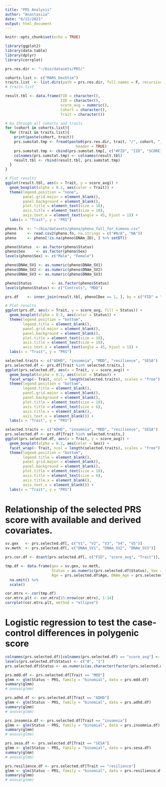 ```yaml
---
title: "PRS Analysis"
author: "Anastasiia"
date: "6/22/2021"
output: html_document
---
```


```r
knitr::opts_chunk$set(echo = TRUE)
```

```r
library(ggplot2)
library(data.table)
library(dplyr)
library(corrplot)

prs.res.dir <- "~/bio/datasets/PRS/"

cohorts.list <- c("MARS_DexStim")
traits.list  <- list.dirs(path = prs.res.dir, full.names = F, recursive = F)
# traits.list

result.tbl <- data.frame(FID = character(),
                         IID = character(),
                         score_avg = numeric(),
                         Cohort = character(),
                         Trait = character())

# Go through all cohorts and traits
for (cohort in cohorts.list){
  for (trait in traits.list){
    print(paste(cohort, trait))
    prs.sumstat.tmp <- fread(paste0(prs.res.dir, trait, "/", cohort, "_", trait, "_individual_rs_plink_out_no_flip.sscore"), 
                                header = TRUE)
    prs.sumstat.tmp <- cbind(prs.sumstat.tmp[, c("#FID", "IID", "SCORE1_AVG")], rep(cohort, nrow(prs.sumstat.tmp)), rep(trait, nrow(prs.sumstat.tmp)))
    colnames(prs.sumstat.tmp) <- colnames(result.tbl)
    result.tbl <- rbind(result.tbl, prs.sumstat.tmp)
  }
}

# Plot results
ggplot(result.tbl, aes(x = Trait, y = score_avg)) +
  geom_boxplot(alpha = 0.2, aes(color = Trait)) +
  theme(legend.position = "none", 
        panel.grid.major = element_blank(),
        panel.background = element_blank(),
        plot.title = element_text(size = 10),
        axis.title = element_text(size = 10),
        axis.text.x = element_text(angle = 45, hjust = 1)) + 
  labs(x = "Trait", y = "PRS")
```

```r
pheno.fn  <- "~/bio/datasets/pheno/pheno_full_for_kimono.csv"
pheno     <- read.csv2(pheno.fn, na.strings = c("#N/A", "NA")) 
pheno     <- pheno[!is.na(pheno$DNAm_ID), ] %>% setDT()

pheno$Status  <- as.factor(pheno$Status)
pheno$Sex     <- as.factor(pheno$Sex)
levels(pheno$Sex) <- c("Male", "Female")

pheno$DNAm_SV1 <- as.numeric(pheno$DNAm_SV1)
pheno$DNAm_SV2 <- as.numeric(pheno$DNAm_SV2)
pheno$DNAm_SV3 <- as.numeric(pheno$DNAm_SV3)

pheno$Status         <- as.factor(pheno$Status)
levels(pheno$Status) <- c("Controls", "MDD")

prs.df    <- inner_join(result.tbl, pheno[Dex == 1, ], by = c("FID" = "DNA_ID"))
```

```r
# Plot results
ggplot(prs.df, aes(x = Trait, y = score_avg, fill = Status)) +
  geom_boxplot(alpha = 0.2, aes(color = Status)) +
  theme(legend.position = "bottom", 
        legend.title = element_blank(),
        panel.grid.major = element_blank(),
        panel.background = element_blank(),
        plot.title = element_text(size = 10),
        axis.title = element_text(size = 10),
        axis.text.x = element_text(angle = 45, hjust = 1)) + 
  labs(x = "Trait", y = "PRS")
```
```r
selected.traits <- c("ADHD", "insomnia", "MDD", "resilience", "SESA")
prs.selected.df <- prs.df[Trait %in% selected.traits,]
ggplot(prs.selected.df, aes(x = Trait, y = score_avg)) +
  geom_boxplot(alpha = 0.2, aes(color = Status)) +
  facet_wrap(~ Trait, ncol = length(selected.traits), scales = "free") +
  theme(legend.position = "bottom", 
        legend.title = element_blank(),
        panel.grid.major = element_blank(),
        panel.background = element_blank(),
        plot.title = element_text(size = 10),
        axis.title = element_text(size = 6),
        axis.title.x = element_blank(), 
        axis.text.x = element_blank()) + 
  labs(x = "Trait", y = "PRS")
```

```r
selected.traits <- c("ADHD", "insomnia", "MDD", "resilience", "SESA")
prs.selected.df <- prs.df[Trait %in% selected.traits,]
ggplot(prs.selected.df, aes(x = Trait, y = score_avg)) +
  geom_boxplot(alpha = 0.2, aes(color = Sex)) +
  facet_wrap(~ Trait, ncol = length(selected.traits), scales = "free") +
  theme(legend.position = "bottom", 
        legend.title = element_blank(),
        panel.grid.major = element_blank(),
        panel.background = element_blank(),
        plot.title = element_text(size = 10),
        axis.title = element_text(size = 6),
        axis.title.x = element_blank(), 
        axis.text.x = element_blank()) + 
  labs(x = "Trait", y = "PRS")
```

# Relationship of the selected PRS score with available and derived covariates. 

```r
sv.gex   <- prs.selected.df[, c("V1", "V2", "V3", "V4", "V5")]
sv.meth  <- prs.selected.df[, c("DNAm_SV1", "DNAm_SV2", "DNAm_SV3")]

prs.cor.df <- dcast(prs.selected.df[, c("FID", "score_avg", "Trait")], FID ~ Trait, value.var = "score_avg") %>% dplyr::select(-FID)

tmp.df <- data.frame(gex = sv.gex, sv.meth, 
                     Status = as.numeric(prs.selected.df$Status), Sex = as.numeric(prs.selected.df$Sex), BMI = as.numeric(prs.selected.df$BMI_D1), 
                     Age = prs.selected.df$Age, DNAm_Age = prs.selected.df$DNAm_Age, SmokingScore = prs.selected.df$DNAm_SmokingScore, prs.cor.df) %>% 
  na.omit() %>% 
  scale()

cor.mtrx <- cor(tmp.df)
cor.mtrx.plt <- cor.mtrx[15:nrow(cor.mtrx), 1:14]
corrplot(cor.mtrx.plt, method = "ellipse")
```
# Logistic regression to test the case-control differences in polygenic score

```r
colnames(prs.selected.df)[colnames(prs.selected.df) == "score_avg"] <- "PRS"
levels(prs.selected.df$Status) <- c("0", "1")
prs.selected.df$Status <- as.numeric(as.character(factor(prs.selected.df$Status)))
```

```r
prs.mdd.df <- prs.selected.df[Trait == "MDD"]
glmm <- glm(Status ~ PRS, family = "binomial", data = prs.mdd.df)
summary(glmm)
# anova(glmm)
```

```r
prs.adhd.df <- prs.selected.df[Trait == "ADHD"]
glmm <- glm(Status ~ PRS, family = "binomial", data = prs.adhd.df)
summary(glmm)
# anova(glmm)
```


```r
prs.insomnia.df <- prs.selected.df[Trait == "insomnia"]
glmm <- glm(Status ~ PRS, family = "binomial", data = prs.insomnia.df)
summary(glmm)
# anova(glmm)
```

```r
prs.sesa.df <- prs.selected.df[Trait == "SESA"]
glmm <- glm(Status ~ PRS, family = "binomial", data = prs.sesa.df)
summary(glmm)
# anova(glmm)
```

```r
prs.resilience.df <- prs.selected.df[Trait == "resilience"]
glmm <- glm(Status ~ PRS, family = "binomial", data = prs.resilience.df)
summary(glmm)
# anova(glmm)
```